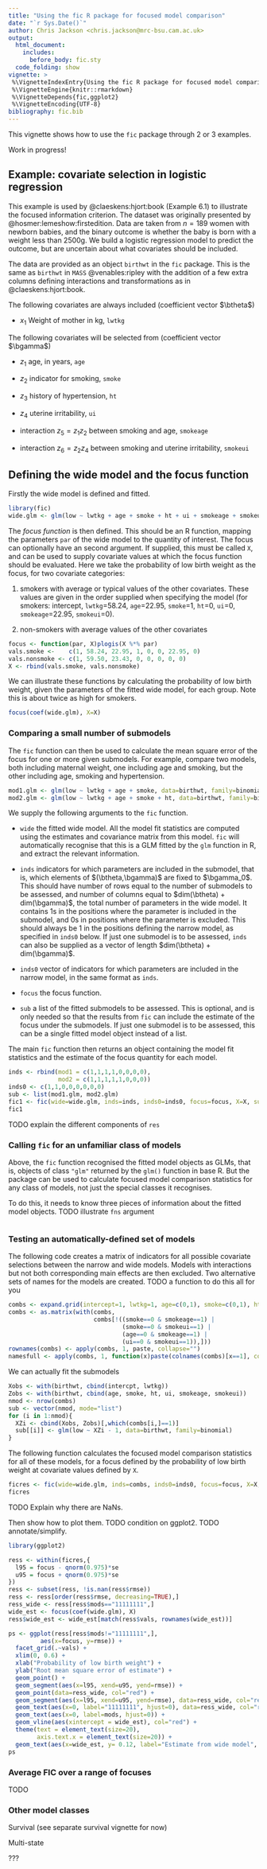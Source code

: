 ```yaml
---
title: "Using the fic R package for focused model comparison"
date: "`r Sys.Date()`"
author: Chris Jackson <chris.jackson@mrc-bsu.cam.ac.uk>
output: 
  html_document: 
    includes:
      before_body: fic.sty  
  code_folding: show
vignette: >
 %\VignetteIndexEntry{Using the fic R package for focused model comparison}
 %\VignetteEngine{knitr::rmarkdown}
 %\VignetteDepends{fic,ggplot2}
 %\VignetteEncoding{UTF-8}
bibliography: fic.bib
---
```


This vignette shows how to use the `fic` package through 2 or 3 examples. 

Work in progress!

## Example: covariate selection in logistic regression 


This example is used by @claeskens:hjort:book (Example 6.1) to illustrate the focused information criterion.  The dataset was originally presented by @hosmer:lemeshow:firstedition. Data are taken from $n=189$ women with newborn babies, and the binary outcome is whether the baby is born with a weight less than 2500g.   We build a logistic regression model to predict the outcome, but are uncertain about what covariates should be included. 

The data are provided as an object `birthwt` in the `fic` package.  This is the same as `birthwt` in `MASS` @venables:ripley with the addition of a few extra columns defining interactions and transformations as in @claeskens:hjort:book. 

The following covariates are always included (coefficient vector $\btheta$)

* $x_1$ Weight of mother in kg, `lwtkg`

The following covariates will be selected from (coefficient vector $\bgamma$)

* $z_1$ age, in years, `age`

* $z_2$ indicator for smoking, `smoke`

* $z_3$ history of hypertension, `ht`

* $z_4$ uterine irritability, `ui`

* interaction $z_5 = z_1 z_2$ between smoking and age, `smokeage`

* interaction $z_6 = z_2 z_4$ between smoking and uterine irritability, `smokeui`


## Defining the wide model and the focus function

Firstly the wide model is defined and fitted.  

```r
library(fic)
wide.glm <- glm(low ~ lwtkg + age + smoke + ht + ui + smokeage + smokeui, data=birthwt, family=binomial)
```

The *focus function* is then defined.  This should be an R function, mapping the parameters `par` of the wide model to the quantity of interest.   The focus can optionally have an second argument.  If supplied, this must be called `X`, and can be used to supply covariate values at which the focus function should be evaluated.  Here we take the probability of low birth weight as the focus, for two covariate categories: 
 
1. smokers with average or typical values of the other covariates.  These values are given in the order supplied when specifying the model (for smokers: intercept, `lwtkg`=58.24, `age`=22.95, `smoke`=1, `ht`=0, `ui`=0, `smokeage`=22.95, `smokeui`=0).

2. non-smokers with average values of the other covariates

```r
focus <- function(par, X)plogis(X %*% par)
vals.smoke <-    c(1, 58.24, 22.95, 1, 0, 0, 22.95, 0)
vals.nonsmoke <- c(1, 59.50, 23.43, 0, 0, 0, 0, 0)
X <- rbind(vals.smoke, vals.nonsmoke)
```

We can illustrate these functions by calculating the probability of low birth weight, given the parameters of the fitted wide model, for each group.  Note this is about twice as high for smokers. 
```r
focus(coef(wide.glm), X=X)
```


### Comparing a small number of submodels 

The `fic` function can then be used to calculate the mean square error of the focus for one or more given submodels.  For example, compare two models, both including maternal weight, one including age and smoking, but the other including age, smoking and hypertension. 

```r
mod1.glm <- glm(low ~ lwtkg + age + smoke, data=birthwt, family=binomial)
mod2.glm <- glm(low ~ lwtkg + age + smoke + ht, data=birthwt, family=binomial)
```

We supply the following arguments to the `fic` function.

* `wide` the fitted wide model.  All the model fit statistics are computed using the estimates and covariance matrix from this model.   `fic` will automatically recognise that this is a GLM fitted by the `glm` function in R, and extract the relevant information. 

* `inds` indicators for which parameters are included in the submodel, that is, which elements of $(\btheta,\bgamma)$ are fixed to $\bgamma_0$.  This should have number of rows equal to the number of submodels to be assessed, and number of columns equal to $dim(\btheta) + dim(\bgamma)$, the total number of parameters in the wide model.  It contains 1s in the positions where the parameter is included in the submodel, and 0s in positions where the parameter is excluded.  This should always be 1 in the positions defining the narrow model, as specified in `inds0` below.
If just one submodel is to be assessed, `inds` can also be supplied as a vector of length $dim(\btheta) + dim(\bgamma)$. 

* `inds0` vector of indicators for which parameters are included in the narrow model, in the same format as `inds`.

* `focus` the focus function. 

* `sub` a list of the fitted submodels to be assessed.  This is optional, and is only needed so that the results from `fic` can include the estimate of the focus under the submodels.  If just one submodel is to be assessed, this can be a single fitted model object instead of a list. 

The main `fic` function then returns an object containing the model fit statistics and the estimate of the focus quantity for each model. 

```r
inds <- rbind(mod1 = c(1,1,1,1,0,0,0,0),
              mod2 = c(1,1,1,1,1,0,0,0))
inds0 <- c(1,1,0,0,0,0,0,0)
sub <- list(mod1.glm, mod2.glm)
fic1 <- fic(wide=wide.glm, inds=inds, inds0=inds0, focus=focus, X=X, sub=sub)
fic1
```



TODO explain the different components of `res` 


### Calling `fic` for an unfamiliar class of models 

Above, the `fic` function recognised the fitted model objects as GLMs, that is, objects of class `"glm"` returned by the `glm()` function in base R.
But the package can be used to calculate focused model comparison statistics for any class of models, not just the special classes it recognises.

To do this, it needs to know three pieces of information about the fitted model objects.   TODO illustrate `fns` argument 

```r
```



### Testing an automatically-defined set of models 

The following code creates a matrix of indicators for all possible covariate selections between the narrow and wide models.  Models with interactions but not both corresponding main effects are then excluded.  Two alternative sets of names for the models are created.   TODO a function to do this all for you
```r
combs <- expand.grid(intercept=1, lwtkg=1, age=c(0,1), smoke=c(0,1), ht=c(0,1), ui=c(0,1), smokeage=c(0,1), smokeui=c(0,1))
combs <- as.matrix(with(combs,
                        combs[!((smoke==0 & smokeage==1) |
                                (smoke==0 & smokeui==1) |
                                (age==0 & smokeage==1) |
                                (ui==0 & smokeui==1)),]))
rownames(combs) <- apply(combs, 1, paste, collapse="")
namesfull <- apply(combs, 1, function(x)paste(colnames(combs)[x==1], collapse=","))
```

We can actually fit the submodels 

```r
Xobs <- with(birthwt, cbind(intercpt, lwtkg))
Zobs <- with(birthwt, cbind(age, smoke, ht, ui, smokeage, smokeui))
nmod <- nrow(combs)
sub <- vector(nmod, mode="list")
for (i in 1:nmod){
  XZi <- cbind(Xobs, Zobs)[,which(combs[i,]==1)]
  sub[[i]] <- glm(low ~ XZi - 1, data=birthwt, family=binomial)
}
```

The following function calculates the focused model comparison statistics for all of these models, for a focus defined by the probability of low birth weight at covariate values defined by `X`.
```r
ficres <- fic(wide=wide.glm, inds=combs, inds0=inds0, focus=focus, X=X, sub=sub)
ficres
```

TODO Explain why there are NaNs.

Then show how to plot them. TODO condition on ggplot2.  TODO annotate/simplify.

```r
library(ggplot2)
```

```r
ress <- within(ficres,{
  l95 = focus - qnorm(0.975)*se
  u95 = focus + qnorm(0.975)*se
})
ress <- subset(ress, !is.nan(ress$rmse))
ress <- ress[order(ress$rmse, decreasing=TRUE),]
ress_wide <- ress[ress$mods=="11111111",]
wide_est <- focus(coef(wide.glm), X)
ress$wide_est <- wide_est[match(ress$vals, rownames(wide_est))]

ps <- ggplot(ress[ress$mods!="11111111",],
         aes(x=focus, y=rmse)) +
  facet_grid(.~vals) + 
  xlim(0, 0.6) + 
  xlab("Probability of low birth weight") +
  ylab("Root mean square error of estimate") + 
  geom_point() +
  geom_segment(aes(x=l95, xend=u95, yend=rmse)) +
  geom_point(data=ress_wide, col="red") +
  geom_segment(aes(x=l95, xend=u95, yend=rmse), data=ress_wide, col="red") +
  geom_text(aes(x=0, label="11111111", hjust=0), data=ress_wide, col="red", size=5) +
  geom_text(aes(x=0, label=mods, hjust=0)) +
  geom_vline(aes(xintercept = wide_est), col="red") +
  theme(text = element_text(size=20),
        axis.text.x = element_text(size=20)) +
  geom_text(aes(x=wide_est, y= 0.12, label="Estimate from wide model", hjust=0), col="red") 
ps
```



### Average FIC over a range of focuses 

TODO 


### Other model classes 

Survival (see separate survival vignette for now)

Multi-state

???

